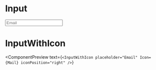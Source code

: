 
# Input

<ComponentPreview>
  <Input type="email" placeholder="Email" />
</ComponentPreview>
<br />

# InputWithIcon

<ComponentPreview
  text={`<InputWithIcon placeholder="Email" Icon={Mail} iconPosition="right" />`}
>
  <InputWithIcon placeholder="Email" Icon={Mail} iconPosition="right" />
</ComponentPreview>
